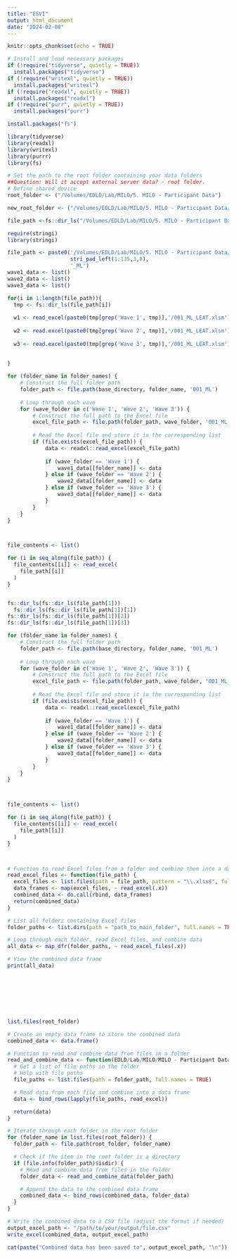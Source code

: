 ```yaml
---
title: "ESVI"
output: html_document
date: "2024-02-08"
---
```


```r
knitr::opts_chunk$set(echo = TRUE)

# Install and load necessary packages
if (!require("tidyverse", quietly = TRUE))
  install.packages("tidyverse")
if (!require("writexl", quietly = TRUE))
  install.packages("writexl")
if (!require("readxl", quietly = TRUE))
  install.packages("readxl")
if (!require("purr", quietly = TRUE))
  install.packages("purr")

install.packages("fs")

library(tidyverse)
library(readxl)
library(writexl)
library(purrr) 
library(fs)
```

``` r

# Set the path to the root folder containing your data folders
##Question: Will it accept external server data? - root folder. 
# Define shared device 
root_folder <- ("/Volumes/EDLD/Lab/MILO/5. MILO - Participant Data")

new_root_folder <- ("/Volumes/EDLD/Lab/MILO/5. MILO - Participant Data/001_ML/Wave 1")

file_path <-fs::dir_ls("/Volumes/EDLD/Lab/MILO/5. MILO - Participant Data")

require(stringi)
library(stringi)

file_path <- paste0('/Volumes/EDLD/Lab/MILO/5. MILO - Participant Data/',
                    stri_pad_left(1:135,3,0),
                    '_ML')
wave1_data <- list()
wave2_data <- list()
wave3_data <- list()

for(i in 1:length(file_path)){
  tmp <- fs::dir_ls(file_path[i])
  
  w1 <- read_excel(paste0(tmp[grep('Wave 1', tmp)],'/001_ML_LEAT.xlsm'))
  
  w2 <- read.excel(paste0(tmp[grep('Wave 2', tmp)],'/001_ML_LEAT.xlsm'))
  
  w3 <- read.excel(paste0(tmp[grep('Wave 3', tmp)],'/001_ML_LEAT.xlsm'))
 
  
}

for (folder_name in folder_names) {
    # Construct the full folder path
    folder_path <- file.path(base_directory, folder_name, '001_ML')
    
    # Loop through each wave
    for (wave_folder in c('Wave 1', 'Wave 2', 'Wave 3')) {
        # Construct the full path to the Excel file
        excel_file_path <- file.path(folder_path, wave_folder, '001_ML_LEAT.xlsm')
        
        # Read the Excel file and store it in the corresponding list
        if (file.exists(excel_file_path)) {
            data <- readxl::read_excel(excel_file_path)
            
            if (wave_folder == 'Wave 1') {
                wave1_data[[folder_name]] <- data
            } else if (wave_folder == 'Wave 2') {
                wave2_data[[folder_name]] <- data
            } else if (wave_folder == 'Wave 3') {
                wave3_data[[folder_name]] <- data
            }
        }
    }
}



file_contents <- list()

for (i in seq_along(file_path)) {
  file_contents[[i]] <- read_excel(
    file_path[[i]]
  )
}


fs::dir_ls(fs::dir_ls(file_path[1]))
  fs::dir_ls(fs::dir_ls(file_path[1])[1])
fs::dir_ls(fs::dir_ls(file_path[1])[2])
fs::dir_ls(fs::dir_ls(file_path[1])[3])

for (folder_name in folder_names) {
    # Construct the full folder path
    folder_path <- file.path(base_directory, folder_name, '001_ML')
    
    # Loop through each wave
    for (wave_folder in c('Wave 1', 'Wave 2', 'Wave 3')) {
        # Construct the full path to the Excel file
        excel_file_path <- file.path(folder_path, wave_folder, '001_ML_LEAT.xlsm')
        
        # Read the Excel file and store it in the corresponding list
        if (file.exists(excel_file_path)) {
            data <- readxl::read_excel(excel_file_path)
            
            if (wave_folder == 'Wave 1') {
                wave1_data[[folder_name]] <- data
            } else if (wave_folder == 'Wave 2') {
                wave2_data[[folder_name]] <- data
            } else if (wave_folder == 'Wave 3') {
                wave3_data[[folder_name]] <- data
            }
        }
    }
}



file_contents <- list()

for (i in seq_along(file_path)) {
  file_contents[[i]] <- read_excel(
    file_path[[i]]
  )
}



# Function to read Excel files from a folder and combine them into a data frame
read_excel_files <- function(file_path) {
  excel_files <- list.files(path = file_path, pattern = "\\.xlsx$", full.names = TRUE)
  data_frames <- map(excel_files, ~ read_excel(.x))
  combined_data <- do.call(rbind, data_frames)
  return(combined_data)
}

# List all folders containing Excel files
folder_paths <- list.dirs(path = "path_to_main_folder", full.names = TRUE)

# Loop through each folder, read Excel files, and combine data
all_data <- map_dfr(folder_paths, ~ read_excel_files(.x))

# View the combined data frame
print(all_data)








list.files(root_folder)

# Create an empty data frame to store the combined data
combined_data <- data.frame()

# Function to read and combine data from files in a folder
read_and_combine_data <- function(EDLD/Lab/MILO/MILO - Participant Data) {
  # Get a list of file paths in the folder
  # Help with file paths
  file_paths <- list.files(path = folder_path, full.names = TRUE)

  # Read data from each file and combine into a data frame
  data <- bind_rows(lapply(file_paths, read_excel))

  return(data)
}

# Iterate through each folder in the root folder
for (folder_name in list.files(root_folder)) {
  folder_path <- file.path(root_folder, folder_name)

  # Check if the item in the root folder is a directory
  if (file.info(folder_path)$isdir) {
    # Read and combine data from files in the folder
    folder_data <- read_and_combine_data(folder_path)

    # Append the data to the combined data frame
    combined_data <- bind_rows(combined_data, folder_data)
  }
}

# Write the combined data to a CSV file (adjust the format if needed)
output_excel_path <- "/path/to/your/output/file.csv"
write_excel(combined_data, output_excel_path)

cat(paste("Combined data has been saved to", output_excel_path, "\n"))

```

